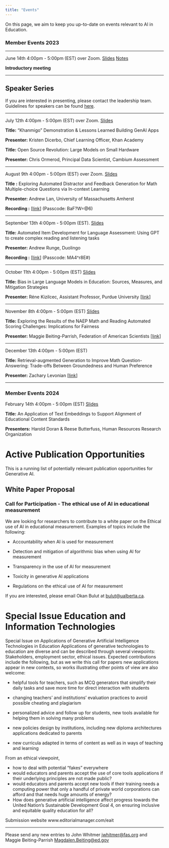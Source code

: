 ```yaml
---
title: "Events"
---
```


On this page, we aim to keep you up-to-date on events relevant to AI in Education.

### **Member Events 2023**

------------------------------------------------------------------------

June 14th 4:00pm - 5:00pm (EST) over Zoom. [Slides](meetings/June2023/slides.html) [Notes](meetings/June14-202.html)

**Introductory meeting**

------------------------------------------------------------------------

## Speaker Series

If you are interested in presenting, please contact the leadership team. Guidelines for speakers can be found [here](guidelines.html).

------------------------------------------------------------------------

July 12th 4:00pm - 5:00pm (EST) over Zoom. [Slides](meetings/July2023/slides.html)

**Title:** "Khanmigo" Demonstration & Lessons Learned Building GenAI Apps

**Presenter:** Kristen Dicerbo, Chief Learning Officer, Khan Academy

**Title:** Open Source Revolution: Large Models on Small Hardware

**Presenter:** Chris Ormerod, Principal Data Scientist, Cambium Assessment

------------------------------------------------------------------------

August 9th 4:00pm - 5:00pm (EST) over Zoom. [Slides](meetings/August2023/slides.html)

**Title :** Exploring Automated Distractor and Feedback Generation for Math Multiple-choice Questions via In-context Learning

**Presenter:** Andrew Lan, University of Massachusetts Amherst

**Recording :** \[[link](https://us06web.zoom.us/rec/share/5o6RtYJJFZgbRRbZBkRfQ9RbuoVnrFN2kFfEAyPRWShEtb-jyrQMmlQK1VfkL707.kgteeW6fkLc5HGnA)\] (Passcode: BaF?W=\@6)

------------------------------------------------------------------------

September 13th 4:00pm - 5:00pm (EST). [Slides](meetings/September2023/slides.html)

**Title:** Automated Item Development for Language Assessment: Using GPT to create complex reading and listening tasks

**Presenter:** Andrew Runge, Duolingo

**Recording :** \[[link](https://us06web.zoom.us/rec/share/4NrrZz3BHsylFTjWaRT5PSZQ7-oqXw0FkuV7igUO26QfY1YcJY5hDYpIj5zcAnYz.mo5Vu0kQERdtpjUP)\] (Passcode: MA4\^r8E#)

------------------------------------------------------------------------

October 11th 4:00pm - 5:00pm (EST) [Slides](meetings/October2023/slides.html)

**Title:** Bias in Large Language Models in Education: Sources, Measures, and Mitigation Strategies

**Presenter:** Réne Kizilcec, Assistant Professor, Purdue University \[[link](https://drive.google.com/file/d/1ln9eJJq4lCOSBscKgvf32eeN_TX5tplH/view?usp=drive_link)\]

------------------------------------------------------------------------

November 8th 4:00pm - 5:00pm (EST) [Slides](meetings/November2023/slides.html)

**Title:** Exploring the Results of the NAEP Math and Reading Automated Scoring Challenges: Implications for Fairness

**Presenter:** Maggie Beiting-Parrish, Federation of American Scientists \[[link](https://drive.google.com/file/d/14aGLApSEGMwDo-LsTbOZo2rMWYreMKE_/view?usp=drive_link)\]

------------------------------------------------------------------------

December 13th 4:00pm - 5:00pm (EST)

**Title:** Retrieval-augmented Generation to Improve Math Question-Answering: Trade-offs Between Groundedness and Human Preference

**Presenter:** Zachary Levonian \[[link](https://drive.google.com/file/d/1x1rHOZVzbfxtdUbGWXPPbMHo0iafAkDk/view?usp=drive_link)\]

------------------------------------------------------------------------

### **Member Events 2024**

February 14th 4:00pm - 5:00pm (EST) [Slides](meetings/February2024/slides.html)

**Title:** An Application of Text Embeddings to Support Alignment of Educational Content Standards

**Presenters:** Harold Doran & Reese Butterfuss, Human Resources Research Organization

# Active Publication Opportunities

This is a running list of potentially relevant publication opportunities for Generative AI.

## White Paper Proposal

### Call for Participation - The ethical use of AI in educational measurement

We are looking for researchers to contribute to a white paper on the Ethical use of AI in educational measurement. Examples of topics include the following:

-   Accountability when AI is used for measurement

-   Detection and mitigation of algorithmic bias when using AI for measurement

-   Transparency in the use of AI for measurement

-   Toxicity in generative AI applications

-   Regulations on the ethical use of AI for measurement

If you are interested, please email Okan Bulut at [bulut\@ualberta.ca](mailto:bulut@ualberta.ca).


# Special Issue Education and Information Technologies

Special Issue on Applications of Generative Artificial Intelligence Technologies in Education Applications of generative technologies to education are diverse and can be described through several viewpoints: Stakeholders, employment sector, ethical issues. Expected contributions include the following, but as we write this call for papers new applications appear in new contexts, so works illustrating other points of view are also welcome:

-   helpful tools for teachers, such as MCQ generators that simplify their daily tasks and save more time for direct interaction with students

-   changing teachers' and institutions' evaluation practices to avoid possible cheating and plagiarism

-   personalized advice and follow up for students, new tools available for helping them in solving many problems

-   new policies design by institutions, including new diploma architectures applications dedicated to parents

-   new curricula adapted in terms of content as well as in ways of teaching and learning

From an ethical viewpoint,

-   how to deal with potential "fakes" everywhere
-   would educators and parents accept the use of core tools applications if their underlying principles are not made public?
-   would educators and parents accept new tools if their training needs a computing power that only a handful of private world corporations can afford and that needs huge amounts of energy?
-   How does generative artificial intelligence affect progress towards the United Nation's Sustainable Development Goal 4, on ensuring inclusive and equitable quality education for all?

Submission website www.editorialmanager.com/eait

------------------------------------------------------------------------

Please send any new entries to John Whitmer [jwhitmer\@fas.org](mailto:jwhitmer@fas.org){.email} and Maggie Beiting-Parrish [Magdalen.Beiting\@ed.gov](mailto:Magdalen.Beiting@ed.gov){.email}
